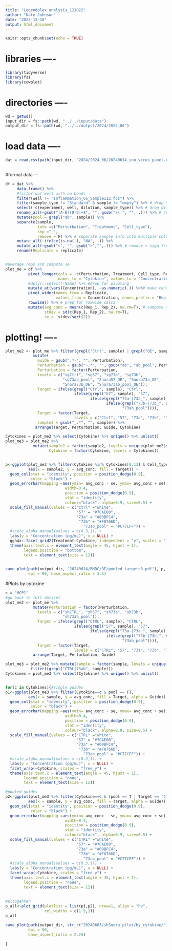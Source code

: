 ```yaml
---
title: "Legendplex_analysis_121022"
author: "Kate Johnson"
date: "2022-12-10"
output: html_document
---
```


```r
knitr::opts_chunk$set(echo = TRUE)
```

# libraries ----
```r
library(tidyverse)
library(fs)
library(cowplot)
```

# directories ----
```r
wd = getwd()
input_dir = fs::path(wd, "../../input/data")
output_dir = fs::path(wd, "../../output/2024/2024_06")
```

# load data ----
```r
dat = read.csv(path(input_dir, "2024/2024_06/20240614_sno_virus_panel.csv")) 
      
```


#format data ---
```r
df = dat %>%
     data.frame() %>%
     #filter out well with no beads
     filter(well != "Inflammation_C6_Sample112.fcs") %>%
     filter(sample_type != "Standard" & sample != "empty") %>% # drop standard rows
     select(-c(experiment, well, dilution, sample_type)) %>% # drop dilution,experiment, well column (not needed)
     rename_all(~gsub("[A-B][0-9]+$", "", gsub("\\.", "", .))) %>% # rename cols to simplify
     mutate(pool = grepl("ab", sample)) %>%
     separate(sample, 
              into =c("Perturbation", "Treatment", "Cell_type"), 
              sep ="_",
              remove = F) %>% # separate sample info into multiple columns
     mutate_all(~ifelse(is.na(.), "NA", .)) %>%
     mutate_all(~gsub("<", "", gsub(">","",.))) %>% # remove < sign from df
     rename(Replicate = replicate)


#average reps and compute se
plot_me = df %>%
          pivot_longer(cols = -c(Perturbation, Treatment, Cell_type, Replicate, sample, pool), 
                       names_to = "Cytokine", values_to = "Concentration") %>%
          #dplyr::select(-Name) %>% #drop for pivoting
          mutate_at(vars(Concentration), ~as.numeric(.)) %>%# make concentrations numeric
          pivot_wider(names_from = Replicate, 
                      values_from = Concentration, names_prefix = "Rep_",) %>%
          rowwise() %>% # prep for rowwise calcs
          mutate(avg_conc = mean(c(Rep_1, Rep_2), na.rm=T), # compute average and stdev
                 stdev = sd(c(Rep_1, Rep_2), na.rm=T),
                 se =  stdev/sqrt(2)) 
```


# plotting! ----
```r

plot_me2 <- plot_me %>% filter(grepl("Ctrl", sample) | grepl("OE", sample)) %>%
            mutate(
              Guide = gsub(".*-", "", Perturbation), 
              Perturbation = gsub("-.*", "", gsub("ab", "ab_pool", Perturbation)),
              Perturbation = factor(Perturbation,
              levels = c("sgCtrl", "sg57", "sg73a", "sg73b",
                         "sg73ab_pool", "Snora57_OE", "Snora73a_OE", 
                         "Snora73b_OE", "Snora73ab_pool_OE")),
              Target = ifelse(grepl("Ctrl", sample), "Ctrl",
                              ifelse(grepl("57", sample), "57",
                                     ifelse(grepl("73a-|73a_", sample), "73a",
                                            ifelse(grepl("73b-|73b_", sample), "73b",
                                                   "73ab_pool")))),
              Target = factor(Target, 
                              levels = c("Ctrl", "57", "73a", "73b", "73ab_pool")),
              sample2 = gsub("_.*", "", sample)) %>%
             arrange(Target, Perturbation, Guide, Cytokine)

Cytokines = plot_me2 %>% select(Cytokine) %>% unique() %>% unlist()
plot_me3 = plot_me2 %>% 
            mutate(sample2 = factor(sample2, levels = unique(plot_me2$sample2)),
                   Cytokine = factor(Cytokine, levels = Cytokines))


p<-ggplot(plot_me3 %>% filter(Cytokine %in% Cytokines[8:13] & Cell_type == "BMDC"),
          aes(x = sample2, y = avg_conc, fill = Target)) +
  geom_col(stat = "identity", position = position_dodge(0.9),
           color = "black") +
  geom_errorbar(mapping =aes(ymin= avg_conc - se, ymax= avg_conc + se), 
                          width=0.4, 
                          position = position_dodge(0.9), 
                          stat = "identity", 
                          colour="black", alpha=0.9, size=0.5) +
  scale_fill_manual(values = c("Ctrl" ="white",
                               "57" = "#7CAE00", 
                               "73a" = "#00BFC4",
                                "73b" = "#F8766D", 
                                  "73ab_pool" = "#C77CFF")) +
  #scale_alpha_manual(values = c(0.3,1)) +
  labs(y = "Concentration (pg/mL)", x = NULL) +
  ggh4x::facet_grid2(Treatment~Cytokine, independent = "y", scales = "free") +
  theme(axis.text.x = element_text(angle = 45, hjust = 1),
        legend.position = "bottom",
        text = element_text(size = 12))
             

save_plot(path(output_dir, "20240614/BMDC/OE/pooled_targets3.pdf"), p, 
          dpi = 90, base_aspect_ratio = 3.5)

```

#Plots by cytokine
```r
c = "MCP1"
#go back to full dataset
plot_me2 <- plot_me %>% 
            mutate(Perturbation = factor(Perturbation,
              levels = c("shCTRL", "sh57", "sh73a", "sh73b",
                         "sh73ab_pool")),
              Target = ifelse(grepl("CTRL", sample), "CTRL",
                              ifelse(grepl("57", sample), "57",
                                     ifelse(grepl("73a-|73a_", sample), "73a",
                                            ifelse(grepl("73b-|73b_", sample), "73b",
                                                   "73ab_pool")))),
              Target = factor(Target, 
                              levels = c("CTRL", "57", "73a", "73b", "73ab_pool"))) %>%
            arrange(Target, Perturbation, Guide)

plot_me3 = plot_me2 %>% mutate(sample = factor(sample, levels = unique(plot_me2$sample))) #%>%
           filter((grepl("CTRL|73ab", sample)))
Cytokines = plot_me3 %>% select(Cytokine) %>% unique() %>% unlist()


for(c in Cytokines){#single guides
p1<-ggplot(plot_me3 %>% filter(Cytokine==c & pool == F),
          aes(x = sample, y = avg_conc, fill = Target, alpha = Guide)) +
  geom_col(stat = "identity", position = position_dodge(0.9),
           color = "black") +
  geom_errorbar(mapping =aes(ymin= avg_conc - se, ymax= avg_conc + se), 
                          width=0.4, 
                          position = position_dodge(0.9), 
                          stat = "identity", 
                          colour="black", alpha=0.9, size=0.5) +
  scale_fill_manual(values = c("CTRL" ="white",
                               "57" = "#7CAE00", 
                               "73a" = "#00BFC4",
                                "73b" = "#F8766D", 
                                  "73ab_pool" = "#C77CFF")) +
  #scale_alpha_manual(values = c(0.3,1)) +
  labs(y = "Concentration (pg/mL)", x = NULL) +
  facet_wrap(~Cytokine, scales = "free_y") +
  theme(axis.text.x = element_text(angle = 45, hjust = 1),
        legend.position = "none",
        text = element_text(size = 12))

#pooled guides
p2<-ggplot(plot_me3 %>% filter(Cytokine==c & (pool == T | Target == "CTRL")),
          aes(x = sample, y = avg_conc, fill = Target, alpha = Guide)) +
  geom_col(stat = "identity", position = position_dodge(0.9),
           color = "black") +
  geom_errorbar(mapping =aes(ymin= avg_conc - se, ymax= avg_conc + se), 
                          width=0.4, 
                          position = position_dodge(0.9), 
                          stat = "identity", 
                          colour="black", alpha=0.9, size=0.5) +
  scale_fill_manual(values = c("CTRL" ="white",
                               "57" = "#7CAE00", 
                               "73a" = "#00BFC4",
                                "73b" = "#F8766D", 
                                  "73ab_pool" = "#C77CFF")) +
  #scale_alpha_manual(values = c(0.3,1)) +
  labs(y = "Concentration (pg/mL)", x = NULL) +
  facet_wrap(~Cytokine, scales = "free_y") +
  theme(axis.text.x = element_text(angle = 45, hjust = 1),
        legend.position = "none",
        text = element_text(size = 12))
  
  
#altogehter
p_all<-plot_grid(plotlist = list(p1,p2), nrow=1, align = "hv", 
                 rel_widths = c(1.5,1))
p_all

save_plot(path(output_dir, str_c("20240603/shSnora_pilot/by_cytokine/", c, "/all_targets.pdf")), p_all, 
          dpi = 90, 
          base_aspect_ratio = 2.25)

}
```


